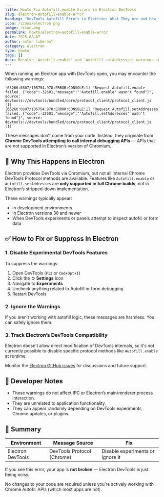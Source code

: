 ```yaml
---
title: Howto Fix Autofill.enable Errors in Electron DevTools
slug: electron-autofill-enable-error
heading: "DevTools Autofill Errors in Electron: What They Are and How to Fix Them"
icon: /icons/electron.png
image: /icon.png
permalink: howto/electron-autofill-enable-error
date: 2025-08-07
author: anton liberant
category: electron
type: howto
tags: []
desc: Resolve 'Autofill.enable' and 'Autofill.setAddresses' warnings in Electron DevTools caused by unsupported Chrome DevTools Protocol commands.
---
```


When running an Electron app with DevTools open, you may encounter the following warnings:

```
[65260:0807/105754.978:ERROR:CONSOLE:1] "Request Autofill.enable failed. {"code":-32601,"message":"'Autofill.enable' wasn't found"}", source: devtools://devtools/bundled/core/protocol_client/protocol_client.js (1)
[65260:0807/105754.978:ERROR:CONSOLE:1] "Request Autofill.setAddresses failed. {"code":-32601,"message":"'Autofill.setAddresses' wasn't found"}", source: devtools://devtools/bundled/core/protocol_client/protocol_client.js (1)
```

These messages don’t come from your code. Instead, they originate from **Chrome DevTools attempting to call internal debugging APIs** — APIs that are not supported in Electron’s version of Chromium.

## 🧠 Why This Happens in Electron

Electron provides DevTools via Chromium, but not all internal Chrome DevTools Protocol methods are available. Features like `Autofill.enable` or `Autofill.setAddresses` are **only supported in full Chrome builds**, not in Electron’s stripped-down implementation.

These warnings typically appear:

- In development environments
- In Electron versions 30 and newer
- When DevTools experiments or panels attempt to inspect autofill or form data

## ✅ How to Fix or Suppress in Electron

### 1. **Disable Experimental DevTools Features**

To suppress the warnings:

1. Open DevTools (`F12` or `Cmd+Opt+I`)
2. Click the ⚙️ **Settings** icon
3. Navigate to **Experiments**
4. Uncheck anything related to Autofill or form debugging
5. Restart DevTools

### 2. **Ignore the Warnings**

If you aren’t working with autofill logic, these messages are harmless. You can safely ignore them.

### 3. **Track Electron’s DevTools Compatibility**

Electron doesn't allow direct modification of DevTools internals, so it's not currently possible to disable specific protocol methods like `Autofill.enable` at runtime.

Monitor the [Electron GitHub issues](https://github.com/electron/electron/issues) for discussions and future support.

## 🧪 Developer Notes

- These warnings do not affect IPC or Electron’s main/renderer process interaction.
- They are unrelated to application functionality.
- They can appear randomly depending on DevTools experiments, Chrome updates, or plugins.

## 🧼 Summary

| Environment     | Message Source            | Fix                              |
|------------------|----------------------------|-----------------------------------|
| Electron DevTools | DevTools Protocol (Chrome) | Disable experiments or ignore it |

If you see this error, your app is **not broken** — Electron DevTools is just being noisy.

No changes to your code are required unless you're actively working with Chrome Autofill APIs (which most apps are not).